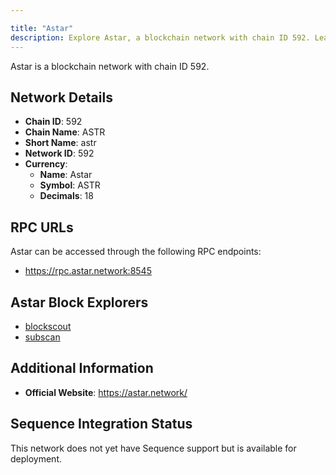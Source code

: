 ```yaml
---

title: "Astar"
description: Explore Astar, a blockchain network with chain ID 592. Learn about its native currency, Astar, and how to interact with the network.
---
```




Astar is a blockchain network with chain ID 592.

## Network Details

- **Chain ID**: 592
- **Chain Name**: ASTR
- **Short Name**: astr
- **Network ID**: 592
- **Currency**: 
  - **Name**: Astar
  - **Symbol**: ASTR
  - **Decimals**: 18

## RPC URLs

Astar can be accessed through the following RPC endpoints:

- https://rpc.astar.network:8545

## Astar Block Explorers

- [blockscout](https://blockscout.com/astar)
- [subscan](https://astar.subscan.io)

## Additional Information

- **Official Website**: https://astar.network/

## Sequence Integration Status

This network does not yet have Sequence support but is available for deployment.
